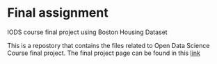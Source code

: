 

# Final assignment


IODS course final project using Boston Housing Dataset

This is a repostory that contains the files related to Open Data Science Course final project. The final project page can be found in this [link](https://melakbet.github.io/IODS-final/)